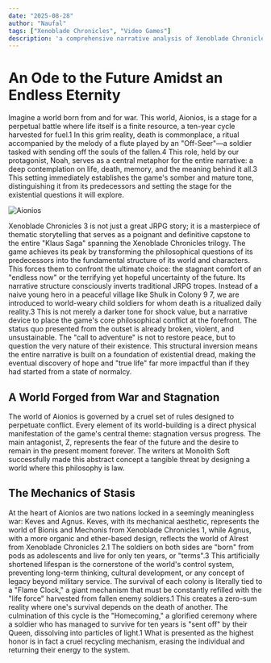 ```yaml
---
date: "2025-08-28"
author: "Naufal"
tags: ["Xenoblade Chronicles", "Video Games"]
description: 'a comprehensive narrative analysis of Xenoblade Chronicles 3, positioning it as the culmination of the "Klaus Saga" trilogy. It explores how the game delves into existential themes of life, death, and the importance of moving forward amidst uncertainty.'
---
```



# An Ode to the Future Amidst an Endless Eternity

Imagine a world born from and for war. This world, Aionios, is a stage for a perpetual battle where life itself is a finite resource, a ten-year cycle harvested for fuel.1 In this grim reality, death is commonplace, a ritual accompanied by the melody of a flute played by an "Off-Seer"—a soldier tasked with sending off the souls of the fallen.4 This role, held by our protagonist, Noah, serves as a central metaphor for the entire narrative: a deep contemplation on life, death, memory, and the meaning behind it all.3 This setting immediately establishes the game's somber and mature tone, distinguishing it from its predecessors and setting the stage for the existential questions it will explore.

![Aionios](https://raw.githubusercontent.com/nfahrisalim/PersonalArchive/main/Blog/A-Narrative-Analysis-of-Xenoblade-Chronicles-3-as-the-Trilogy's-Pinnacle/Aionios.png)

Xenoblade Chronicles 3 is not just a great JRPG story; it is a masterpiece of thematic storytelling that serves as a poignant and definitive capstone to the entire "Klaus Saga" spanning the Xenoblade Chronicles trilogy. The game achieves its peak by transforming the philosophical questions of its predecessors into the fundamental structure of its world and characters. This forces them to confront the ultimate choice: the stagnant comfort of an "endless now" or the terrifying yet hopeful uncertainty of the future. Its narrative structure consciously inverts traditional JRPG tropes. Instead of a naive young hero in a peaceful village like Shulk in Colony 9 7, we are introduced to world-weary child soldiers for whom death is a ritualized daily reality.3 This is not merely a darker tone for shock value, but a narrative device to place the game's core philosophical conflict at the forefront. The status quo presented from the outset is already broken, violent, and unsustainable. The "call to adventure" is not to restore peace, but to question the very nature of their existence. This structural inversion means the entire narrative is built on a foundation of existential dread, making the eventual discovery of hope and "true life" far more impactful than if they had started from a state of normalcy.

## A World Forged from War and Stagnation

The world of Aionios is governed by a cruel set of rules designed to perpetuate conflict. Every element of its world-building is a direct physical manifestation of the game's central theme: stagnation versus progress. The main antagonist, Z, represents the fear of the future and the desire to remain in the present moment forever. The writers at Monolith Soft successfully made this abstract concept a tangible threat by designing a world where this philosophy is law.

## The Mechanics of Stasis
At the heart of Aionios are two nations locked in a seemingly meaningless war: Keves and Agnus. Keves, with its mechanical aesthetic, represents the world of Bionis and Mechonis from Xenoblade Chronicles 1, while Agnus, with a more organic and ether-based design, reflects the world of Alrest from Xenoblade Chronicles 2.1 The soldiers on both sides are "born" from pods as adolescents and live for only ten years, or "terms".3 This artificially shortened lifespan is the cornerstone of the world's control system, preventing long-term thinking, cultural development, or any concept of legacy beyond military service.
The survival of each colony is literally tied to a "Flame Clock," a giant mechanism that must be constantly refilled with the "life force" harvested from fallen enemy soldiers.1 This creates a zero-sum reality where one's survival depends on the death of another. The culmination of this cycle is the "Homecoming," a glorified ceremony where a soldier who has managed to survive for ten years is "sent off" by their Queen, dissolving into particles of light.1 What is presented as the highest honor is in fact a cruel recycling mechanism, erasing the individual and returning their energy to the system.


